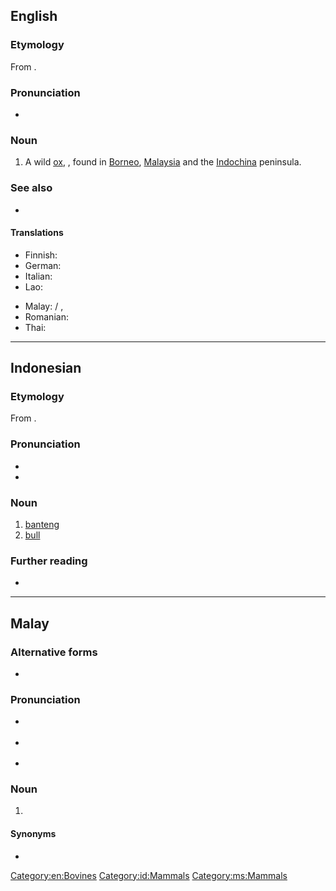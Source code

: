 ==English==
{{wikipedia}}

===Etymology===
From {{der|en|ms|banteng}}.

===Pronunciation===
* {{IPA|en|/ˈbæn.tɛŋ/|/ˈbɑn.tɛŋ/}}

===Noun===
{{en-noun}}

# A wild [[ox]], {{taxlink|Bos javanicus|species|noshow=1}}, found in [[Borneo]], [[Malaysia]] and the [[Indochina]] peninsula.

===See also===
* {{l|en|scrub bull}}

====Translations====
{{trans-top|Bos javanicus}}
* Finnish: {{t|fi|bantengi}}
* German: {{t|de|Banteng|m}}
* Italian: {{t|it|banteng}}
* Lao: {{t|lo|ງົວແດງ}}
{{trans-mid}}
* Malay: {{t|ms|banting}} / {{t|ms|banteng}}, {{t|ms|tembadau}}
* Romanian: {{t+|ro|banteng|m}}
* Thai: {{t|th|วัวแดง}}
{{trans-bottom}}

[[Category:en:Bovines]]

----

==Indonesian==
{{wikipedia|lang=id}}

===Etymology===
From {{der|id|ms|banting}}.

===Pronunciation===
* {{IPA|id|[ˈbantɛŋ]}}
* {{hyphenation|id|ban|tèng}}

===Noun===
{{id-noun|head=bantèng}}

# [[#English|banteng]] {{taxlink|Bos javanicus|species|noshow=1}}
# [[bull]]

===Further reading===
* {{R:KBBI Daring}}

[[Category:id:Mammals]]

----

==Malay==

===Alternative forms===
* {{l|ms|banting}}

===Pronunciation===
* {{a|Johor-Selangor}} {{IPA|ms|/banteŋ/}}
* {{a|Riau-Lingga}} {{IPA|ms|/bantɪŋ/}}
* {{rhymes|ms|anteŋ|teŋ|eŋ}}

===Noun===
{{head|ms|noun}}

# {{alternative form of|ms|banting}}

====Synonyms====
* {{l|ms|tembadau}}

[[Category:ms:Mammals]]